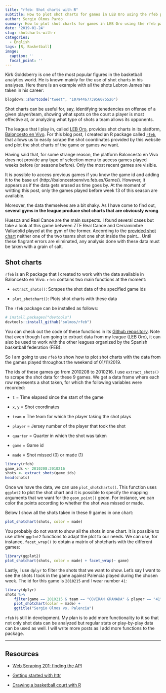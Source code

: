 ```yaml
---
title: "rfeb: Shot charts with R"
subtitle: How to plot shot charts for games in LEB Oro using the rfeb package
author: Sergio Olmos Pardo
summary: How to plot shot charts for games in LEB Oro using the rfeb package
date: '2019-01-24'
slug: shotcharts-with-r
categories:
  - English
tags: [R, Basketball]
image:
  caption: ''
  focal_point: ''
---
```


Kirk Goldsberry is one of the most popular figures in the basketball analytics world. He is known mainly for the use of shot charts in his analyses. Here there is an example with all the shots Lebron James has taken in his career:

```r
blogdown::shortcode("tweet", "1079446773956075526")
```

Shot charts can be useful for, say, identifying tenedencies on offense of a given player/team, showing what spots on the court a player is most effective at, or analyzing what type of shots a team allows its opponents.

The league that I play in, called [LEB Oro](http://www.leboro.es/inicio.aspx), provides shot charts in its platform, [Baloncesto en Vivo](http://baloncestoenvivo.feb.es/). For this blog post, I created an R package called [`rfeb`](https://github.com/solmos/rfeb), that allows us to easily scrape the shot coordinates provided by this website and plot the shot charts of the game or games we want.

Having said that, for some strange reason, the platform Baloncesto en Vivo does not provide any type of selection menu to access games played weeks before (or seasons before). Only the most recent games are visible.

It is possible to access previous games if you know the game id and adding it to the base url (http://baloncestoenvivo.feb.es/Game/). However, it appears as if the data gets erased as time goes by. At the moment of writting this post, only the games played before week 13 of this season are available.

Moreover, the data themselves are a bit shaky. As I have come to find out, **several gyms in the league produce shot charts that are obviously wrong**.

Huesca and Real Canoe are the main suspects. I found several cases but take a look at this game between ZTE Real Canoe and Cerramimbre Valladolid played at the gym of the former. According to the [provided shot chart](http://baloncestoenvivo.feb.es/Game/2010168#shotchart) neither one of the two teams shot one shot inside the paint... Until these flagrant errors are eliminated, any analysis done with these data must be taken with a grain of salt.


## Shot charts

`rfeb`  is an R package that I created to work with the data available in Baloncesto en Vivo. `rfeb` contains two main functions at the moment:

* `extract_shots()`: Scrapes the shot data of the specified game ids

* `plot_shotchart()`: Plots shot charts with these data

The `rfeb` package can be installed as follows:
```r
# install.packages("devtools")
devtools::install_github("solmos/rfeb")
```

You can check out the code of these functions in its [Github repository](https://github.com/solmos/rfeb). Note that even though I am going to extract data from my league (LEB Oro), it can also be used to work with the other leagues organized by the Spanish basketball federation (FEB).

So I am going to use `rfeb` to show how to plot shot charts with the data from the games played throughout the weekend of 01/11/2019. 

The ids of these games go from 2010208 to 2010216. I use `extract_shots()` to scrape the shot data for these 9 games. We get a data frame where each row represents a shot taken, for which the following variables were recorded:

* `t` = Time elapsed since the start of the game

* `x`, `y` = Shot coordinates

* `team` = The team for which the player taking the shot plays

* `player` = Jersey number of the player that took the shot

* `quarter` = Quarter in which the shot was taken

* `game` = Game id

* `made` = Shot missed (0) or made (1)

```r
library(rfeb)
game_ids <- 2010208:2010216
shots <- extract_shots(game_ids)
head(shots)
```

Once we have the data, we can use `plot_shotcharts()`. This function uses `ggplot2` to plot the shot chart and it is possible to specify the mapping arguments that we want for the `geom_point()` geom. For instance, we can color the points according to whether the shot was missed or made.

Below I show all the shots taken in these 9 games in one chart:
```r
plot_shotchart(shots, color = made)
```


You probably do not want to show all the shots in one chart. It is possible to use other `ggplot2` functions to adapt the plot to our needs. We can use, for instance, `facet_wrap()` to obtain a matrix of shotcharts with the different games:
```r
library(ggplot2)
plot_shotchart(shots, color = made) + facet_wrap(~ game)
```


Lastly, I use `dplyr` to filter the shots that we want to show. Let's say I want to see the shots I took in the game against Palencia played during the chosen week. The id for this game is `2010215` and I wear number `41`:
```r
library(dplyr)
shots %>% 
    filter(game == 2010215 & team == "COVIRAN GRANADA" & player == "41") %>%
    plot_shotchart(color = made) +
    ggtitle("Sergio Olmos vs. Palencia")
```


`rfeb` is still in development. My plan is to add more functionality to it so that not only shot data can be analyzed but regular stats or play-by-play data can be used as well. I will write more posts as I add more functions to the package.

***

## Resources

* [Web Scraping 201: finding the API](http://www.gregreda.com/2015/02/15/web-scraping-finding-the-api/)

* [Getting started with httr]("https://cran.r-project.org/web/packages/httr/vignettes/quickstart.html")

* [Drawing a basketball court with R](http://egallic.fr/drawing-a-basketball-court-with-r/)